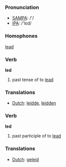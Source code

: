 === Pronunciation ===
*[[w:SAMPA|SAMPA]]: /'/
*[[w:IPA|IPA]]: /'lεd/

=== Homophones ===
[[lead]]

=== Verb ===

'''led'''

# past tense of to [[lead]]

=== Translations ===
*[[Dutch]]: [[leidde]], [[leidden]]

=== Verb ===

'''led'''

# past participle of to [[lead]]

=== Translations ===
*[[Dutch]]: [[geleid]]